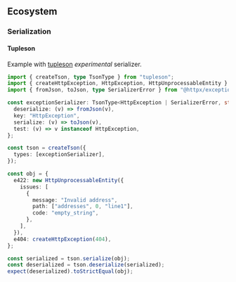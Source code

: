 ## Ecosystem


### Serialization

#### Tupleson

Example with [tupleson](https://github.com/trpc/tupleson) *experimental* serializer.

```typescript
import { createTson, type TsonType } from "tupleson";
import { createHttpException, HttpException, HttpUnprocessableEntity } from "@httpx/exception";
import { fromJson, toJson, type SerializerError } from "@httpx/exception/serializer";

const exceptionSerializer: TsonType<HttpException | SerializerError, string> = {
  deserialize: (v) => fromJson(v),
  key: "HttpException",
  serialize: (v) => toJson(v),
  test: (v) => v instanceof HttpException,
};

const tson = createTson({
  types: [exceptionSerializer],
});

const obj = {
  e422: new HttpUnprocessableEntity({
    issues: [
      {
        message: "Invalid address",
        path: ["addresses", 0, "line1"],
        code: "empty_string",
      },
    ],
  }),
  e404: createHttpException(404),
};

const serialized = tson.serialize(obj);
const deserialized = tson.deserialize(serialized);
expect(deserialized).toStrictEqual(obj);
```

